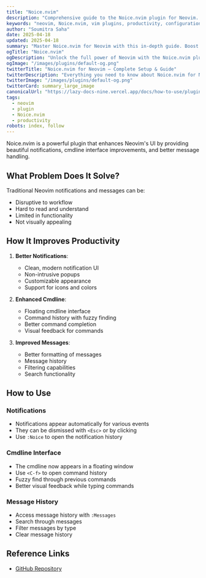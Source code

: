 ```yaml
---
title: "Noice.nvim"
description: "Comprehensive guide to the Noice.nvim plugin for Neovim. Learn setup, features, and best practices to enhance your workflow."
keywords: "neovim, Noice.nvim, vim plugins, productivity, configuration"
author: "Soumitra Saha"
date: 2025-04-18
updated: 2025-04-18
summary: "Master Noice.nvim for Neovim with this in-depth guide. Boost your coding productivity and editor experience."
ogTitle: "Noice.nvim"
ogDescription: "Unlock the full power of Neovim with the Noice.nvim plugin. Step-by-step instructions and expert tips."
ogImage: "/images/plugins/default-og.png"
twitterTitle: "Noice.nvim for Neovim – Complete Setup & Guide"
twitterDescription: "Everything you need to know about Noice.nvim for Neovim. Installation, configuration, and pro tips."
twitterImage: "/images/plugins/default-og.png"
twitterCard: summary_large_image
canonicalUrl: "https://lazy-docs-nine.vercel.app/docs/how-to-use/plugins/noice.nvim"
tags:
  - neovim
  - plugin
  - Noice.nvim
  - productivity
robots: index, follow
---
```


Noice.nvim is a powerful plugin that enhances Neovim's UI by providing beautiful notifications, cmdline interface improvements, and better message handling.

## What Problem Does It Solve?

Traditional Neovim notifications and messages can be:

- Disruptive to workflow
- Hard to read and understand
- Limited in functionality
- Not visually appealing

## How It Improves Productivity

1. **Better Notifications**:

   - Clean, modern notification UI
   - Non-intrusive popups
   - Customizable appearance
   - Support for icons and colors

2. **Enhanced Cmdline**:

   - Floating cmdline interface
   - Command history with fuzzy finding
   - Better command completion
   - Visual feedback for commands

3. **Improved Messages**:
   - Better formatting of messages
   - Message history
   - Filtering capabilities
   - Search functionality

## How to Use

### Notifications

- Notifications appear automatically for various events
- They can be dismissed with `<Esc>` or by clicking
- Use `:Noice` to open the notification history

### Cmdline Interface

- The cmdline now appears in a floating window
- Use `<C-f>` to open command history
- Fuzzy find through previous commands
- Better visual feedback while typing commands

### Message History

- Access message history with `:Messages`
- Search through messages
- Filter messages by type
- Clear message history

## Reference Links

- [GitHub Repository](https://github.com/folke/noice.nvim)

